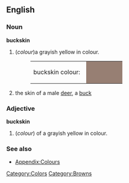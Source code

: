 ==English==

===Noun===
'''buckskin''' 
# (''colour'')a grayish yellow in colour.
#:<table><tr><td>buckskin colour: &nbsp;</td><td bgcolor="#977F73" width="80">&nbsp; </td></tr></table>
# the skin of a male [[deer]], a [[buck]]

===Adjective===
'''buckskin'''
#(''colour'') of a grayish yellow in colour.

===See also===
*[[Wiktionary_Appendix:Colours|Appendix:Colours]]

[[Category:Colors]]
[[Category:Browns]]